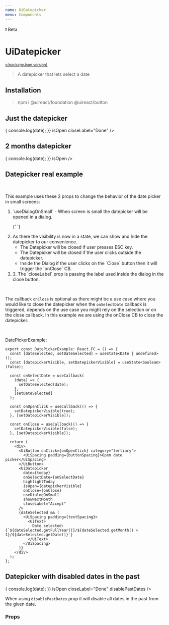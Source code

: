 ```yaml
---
name: UiDatepicker
menu: Components
---
```






<UiBadge category="warning">❗️ Beta</UiBadge>

# UiDatepicker

<sup>
  <a href="https://github.com/inavac182/ui-react/blob/main/packages/COMPONENT-NAME/" target="_blank">
    v{packageJson.version}
  </a>
</sup>

> A datepicker that lets select a date

## Installation

> npm i @uireact/foundation @uireact/button

## Just the datepicker

<Playground>
  <div style={{ height: '400px' }}>
    <UiDatepicker
      date={new Date()}
      highlightToday
      onSelectDate={(date) => {
        console.log(date);
      }}
      isOpen
      closeLabel="Done"
    />
  </div>
</Playground>

## 2 months datepicker

<Playground>
  <div style={{ height: '400px' }}>
    <UiDatepicker
      date={new Date()}
      highlightToday
      showNextMonth
      onSelectDate={(date) => {
        console.log(date);
      }}
      isOpen
    />
  </div>
</Playground>

## Datepicker real example

<Playground>
  <DatePickerExample />
</Playground>

<br />

This example uses these 2 props to change the behavior of the date picker in small screens:

<ol>
  <li>`useDialogOnSmall` - When screen is small the datepicker will be opened in a dialog.</li>

{' '}

<li>
  As there the visibility is now in a state, we can show and hide the datepicker to our convenience.
  <ul>
    <li> The Datepicker will be closed if user presses ESC key. </li>
    <li> The Datepicker will be closed if the user clicks outside the datepicker. </li>
    <li> Inside the Dialog if the user clicks on the `Close` button then it will trigger the `onClose` CB. </li>
  </ul>
</li>

  <li> 3. The `closeLabel` prop is passing the label used inside the dialog in the close button. </li>
</ol>

<br />

The callback `onClose` is optional as there might be a use case where you would like to close the datepicker when the `onSelectDate` callback
is triggered, depends on the use case you might rely on the selection or on the close callback. In this example we are using the
onClose CB to close the datepicker.

<br />

DatePickerExample:

```tsx
export const DatePickerExample: React.FC = () => {
  const [dateSelected, setDateSelected] = useState<Date | undefined>();
  const [datepickerVisible, setDatepickerVisible] = useState<boolean>(false);

  const onSelectDate = useCallback(
    (date) => {
      setDateSelected(date);
    },
    [setDateSelected]
  );

  const onOpenClick = useCallback(() => {
    setDatepickerVisible(true);
  }, [setDatepickerVisible]);

  const onClose = useCallback(() => {
    setDatepickerVisible(false);
  }, [setDatepickerVisible]);

  return (
    <div>
      <UiButton onClick={onOpenClick} category="tertiary">
        <UiSpacing padding={buttonSpacing}>Open date picker</UiSpacing>
      </UiButton>
      <UiDatepicker
        date={today}
        onSelectDate={onSelectDate}
        highlightToday
        isOpen={datepickerVisible}
        onClose={onClose}
        useDialogOnSmall
        showNextMonth
        closeLabel="Accept"
      />
      {dateSelected && (
        <UiSpacing padding={textSpacing}>
          <UiText>
            Date selected: {`${dateSelected.getFullYear()}/${dateSelected.getMonth() + 1}/${dateSelected.getDate()}`}
          </UiText>
        </UiSpacing>
      )}
    </div>
  );
};
```

## Datepicker with disabled dates in the past

<Playground>
  <div style={{ height: '400px' }}>
    <UiDatepicker
      date={new Date('2028-01-25')}
      highlightToday
      onSelectDate={(date) => {
        console.log(date);
      }}
      isOpen
      closeLabel="Done"
      disablePastDates
    />
  </div>
</Playground>

When using `disablePastDates` prop it will disable all dates in the past from the given date.

### Props

<Props of={UiDatepicker} />
